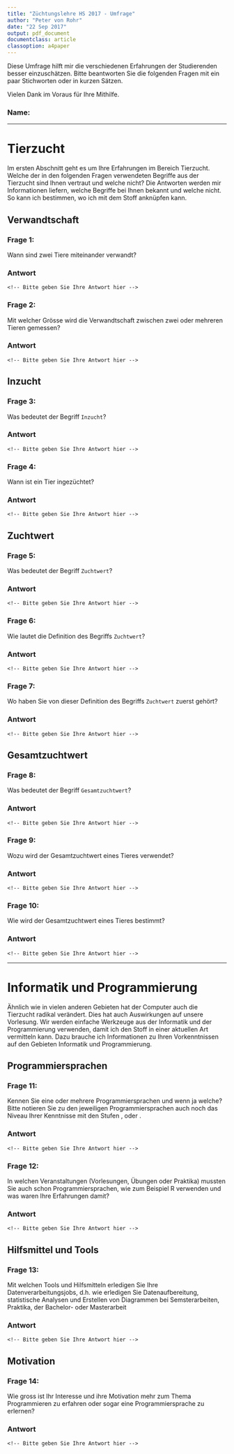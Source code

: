 ```yaml
---
title: "Züchtungslehre HS 2017 - Umfrage"
author: "Peter von Rohr"
date: "22 Sep 2017"
output: pdf_document
documentclass: article
classoption: a4paper
---
```



Diese Umfrage hilft mir die verschiedenen Erfahrungen der Studierenden besser einzuschätzen. Bitte beantworten Sie die folgenden Fragen mit ein paar Stichworten oder in kurzen Sätzen. 

Vielen Dank im Voraus für Ihre Mithilfe.

### Name: 

--------

# Tierzucht
Im ersten Abschnitt geht es um Ihre Erfahrungen im Bereich Tierzucht. Welche der in den folgenden Fragen verwendeten Begriffe aus der Tierzucht sind Ihnen vertraut und welche nicht? Die Antworten werden mir Informationen liefern, welche Begriffe bei Ihnen bekannt und welche nicht. So kann ich bestimmen, wo ich mit dem Stoff anknüpfen kann.

## Verwandtschaft
### Frage 1: 
Wann sind zwei Tiere miteinander verwandt?

### Antwort
```
<!-- Bitte geben Sie Ihre Antwort hier -->

```

### Frage 2: 
Mit welcher Grösse wird die Verwandtschaft zwischen zwei oder mehreren Tieren gemessen?

### Antwort
```
<!-- Bitte geben Sie Ihre Antwort hier -->

```

## Inzucht
### Frage 3: 
Was bedeutet der Begriff `Inzucht`? 

### Antwort
```
<!-- Bitte geben Sie Ihre Antwort hier -->

```

### Frage 4: 
Wann ist ein Tier ingezüchtet?

### Antwort
```
<!-- Bitte geben Sie Ihre Antwort hier -->

```

## Zuchtwert
### Frage 5: 
Was bedeutet der Begriff `Zuchtwert`?

### Antwort
```
<!-- Bitte geben Sie Ihre Antwort hier -->

```

### Frage 6: 
Wie lautet die Definition des Begriffs `Zuchtwert`?

### Antwort
```
<!-- Bitte geben Sie Ihre Antwort hier -->

```

### Frage 7: 
Wo haben Sie von dieser Definition des Begriffs `Zuchtwert` zuerst gehört?

### Antwort
```
<!-- Bitte geben Sie Ihre Antwort hier -->

```

## Gesamtzuchtwert
### Frage 8: 
Was bedeutet der Begriff `Gesamtzuchtwert`?

### Antwort
```
<!-- Bitte geben Sie Ihre Antwort hier -->

```

### Frage 9: 
Wozu wird der Gesamtzuchtwert eines Tieres verwendet?

### Antwort
```
<!-- Bitte geben Sie Ihre Antwort hier -->

```

### Frage 10: 
Wie wird der Gesamtzuchtwert eines Tieres bestimmt?

### Antwort
```
<!-- Bitte geben Sie Ihre Antwort hier -->

```

--------

# Informatik und Programmierung
Ähnlich wie in vielen anderen Gebieten hat der Computer auch die Tierzucht radikal verändert. Dies hat auch Auswirkungen auf unsere Vorlesung. Wir werden einfache Werkzeuge aus der Informatik und der Programmierung verwenden, damit ich den Stoff in einer aktuellen Art vermitteln kann. Dazu brauche ich Informationen zu Ihren Vorkenntnissen auf den Gebieten Informatik und Programmierung.

## Programmiersprachen
### Frage 11: 
Kennen Sie eine oder mehrere Programmiersprachen und wenn ja welche? Bitte notieren Sie zu den jeweiligen Programmiersprachen auch noch das Niveau Ihrer Kenntnisse mit den Stufen \emph{Profi}, \emph{Mittelklasse} oder \emph{Anfänger}.

### Antwort
```
<!-- Bitte geben Sie Ihre Antwort hier -->

```
### Frage 12: 
In welchen Veranstaltungen (Vorlesungen, Übungen oder Praktika) mussten Sie auch schon Programmiersprachen, wie zum Beispiel R verwenden und was waren Ihre Erfahrungen damit?

### Antwort
```
<!-- Bitte geben Sie Ihre Antwort hier -->

```

## Hilfsmittel und Tools
### Frage 13: 
Mit welchen Tools und Hilfsmitteln erledigen Sie Ihre Datenverarbeitungsjobs, d.h. wie erledigen Sie Datenaufbereitung, statistische Analysen und Erstellen von Diagrammen bei Semsterarbeiten, Praktika, der Bachelor- oder Masterarbeit

### Antwort
```
<!-- Bitte geben Sie Ihre Antwort hier -->

```

## Motivation
### Frage 14: 
Wie gross ist Ihr Interesse und ihre Motivation mehr zum Thema Programmieren zu erfahren oder sogar eine Programmiersprache zu erlernen?

### Antwort
```
<!-- Bitte geben Sie Ihre Antwort hier -->

```
